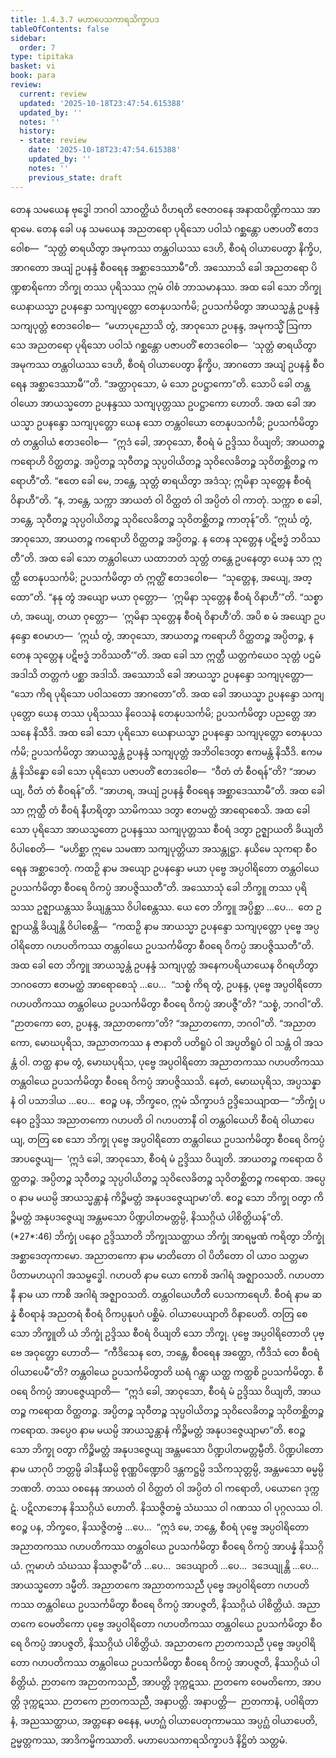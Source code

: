 ```yaml
---
title: 1.4.3.7 မဟာပေသကာရသိက္ခာပဒ
tableOfContents: false
sidebar:
  order: 7
type: tipitaka
basket: vi
book: para
review:
  current: review
  updated: '2025-10-18T23:47:54.615388'
  updated_by: ''
  notes: ''
  history:
  - state: review
    date: '2025-10-18T23:47:54.615388'
    updated_by: ''
    notes: ''
    previous_state: draft
---
```



<DynamicBreadcrumb />


<ReviewStatus review={frontmatter.review} showDetails={true} />

<HypothesisAnnotation frontmatter={frontmatter} />

<Division number="641" book="para" e="ch" v="1" p="370">

<Paragraph number="2362" book="para">
တေန သမယေန ဗုဒ္ဓေါ ဘဂဝါ သာဝတ္ထိယံ ဝိဟရတိ ဇေတဝနေ အနာထပိဏ္ဍိကဿ အာရာမေ. တေန ခေါ ပန သမယေန အညတရော ပုရိသော ပဝါသံ ဂစ္ဆန္တော ပဇာပတိံ ဧတဒဝေါစ—  “သုတ္တံ ဓာရယိတွာ အမုကဿ တန္တဝါယဿ ဒေဟိ, စီဝရံ ဝါယာပေတွာ နိက္ခိပ, အာဂတော အယျံ ဥပနန္ဒံ စီဝရေန အစ္ဆာဒေဿာမီ”တိ. အဿောသိ ခေါ အညတရော ပိဏ္ဍစာရိကော ဘိက္ခု တဿ ပုရိသဿ ဣမံ ဝါစံ ဘာသမာနဿ. အထ ခေါ သော ဘိက္ခု ယေနာယသ္မာ ဥပနန္ဒော သကျပုတ္တော တေနုပသင်္ကမိ; ဥပသင်္ကမိတွာ အာယသ္မန္တံ ဥပနန္ဒံ သကျပုတ္တံ ဧတဒဝေါစ—  “မဟာပုညောသိ တွံ, အာဝုသော ဥပနန္ဒ, အမုကသ္မိံ ဩကာသေ အညတရော ပုရိသော ပဝါသံ ဂစ္ဆန္တော ပဇာပတိံ ဧတဒဝေါစ—  ‘သုတ္တံ ဓာရယိတွာ အမုကဿ တန္တဝါယဿ ဒေဟိ, စီဝရံ ဝါယာပေတွာ နိက္ခိပ, အာဂတော အယျံ ဥပနန္ဒံ စီဝရေန အစ္ဆာဒေဿာမီ’”တိ. “အတ္ထာဝုသော, မံ သော ဥပဋ္ဌာကော”တိ. သောပိ ခေါ တန္တဝါယော အာယသ္မတော ဥပနန္ဒဿ သကျပုတ္တဿ ဥပဋ္ဌာကော ဟောတိ.
</Paragraph>

<Paragraph number="2363" book="para">
အထ ခေါ အာယသ္မာ ဥပနန္ဒော သကျပုတ္တော ယေန သော တန္တဝါယော တေနုပသင်္ကမိ; ဥပသင်္ကမိတွာ တံ တန္တဝါယံ ဧတဒဝေါစ—  “ဣဒံ ခေါ, အာဝုသော, စီဝရံ မံ ဥဒ္ဒိဿ ဝိယျတိ; အာယတဉ္စ ကရောဟိ ဝိတ္ထတဉ္စ. အပ္ပိတဉ္စ သုဝီတဉ္စ သုပ္ပဝါယိတဉ္စ သုဝိလေခိတဉ္စ သုဝိတစ္ဆိတဉ္စ ကရောဟီ”တိ. “ဧတေ ခေါ မေ, ဘန္တေ, သုတ္တံ ဓာရယိတွာ အဒံသု; ဣမိနာ သုတ္တေန စီဝရံ ဝိနာဟီ”တိ. “န, ဘန္တေ, သက္ကာ အာယတံ ဝါ ဝိတ္ထတံ ဝါ အပ္ပိတံ ဝါ ကာတုံ. သက္ကာ စ ခေါ, ဘန္တေ, သုဝီတဉ္စ သုပ္ပဝါယိတဉ္စ သုဝိလေခိတဉ္စ သုဝိတစ္ဆိတဉ္စ ကာတုန်”တိ. “ဣင်္ဃ တွံ, အာဝုသော, အာယတဉ္စ ကရောဟိ ဝိတ္ထတဉ္စ အပ္ပိတဉ္စ. န တေန သုတ္တေန ပဋိဗဒ္ဓံ ဘဝိဿတီ”တိ.
</Paragraph>

<Paragraph number="2364" book="para">
အထ ခေါ သော တန္တဝါယော ယထာဘတံ သုတ္တံ တန္တေ ဥပနေတွာ ယေန သာ ဣတ္ထီ တေနုပသင်္ကမိ; ဥပသင်္ကမိတွာ တံ ဣတ္ထိံ ဧတဒဝေါစ—  “သုတ္တေန, အယျေ, အတ္ထော”တိ. “နနု တွံ အယျော မယာ ဝုတ္တော—  ‘ဣမိနာ သုတ္တေန စီဝရံ ဝိနာဟီ’”တိ. “သစ္စာဟံ, အယျေ, တယာ ဝုတ္တော—  ‘ဣမိနာ သုတ္တေန စီဝရံ ဝိနာဟီ’တိ. အပိ စ မံ အယျော ဥပနန္ဒော ဧဝမာဟ—  ‘ဣင်္ဃ တွံ, အာဝုသော, အာယတဉ္စ ကရောဟိ ဝိတ္ထတဉ္စ အပ္ပိတဉ္စ, န တေန သုတ္တေန ပဋိဗဒ္ဓံ ဘဝိဿတီ’”တိ. အထ ခေါ သာ ဣတ္ထီ ယတ္တကံယေဝ သုတ္တံ ပဌမံ အဒါသိ တတ္တကံ ပစ္ဆာ အဒါသိ. အဿောသိ ခေါ အာယသ္မာ ဥပနန္ဒော သကျပုတ္တော—  “သော ကိရ ပုရိသော ပဝါသတော အာဂတော”တိ. အထ ခေါ အာယသ္မာ ဥပနန္ဒော သကျပုတ္တော ယေန တဿ ပုရိသဿ နိဝေသနံ တေနုပသင်္ကမိ; ဥပသင်္ကမိတွာ ပညတ္တေ အာသနေ နိသီဒိ. အထ ခေါ သော ပုရိသော ယေနာယသ္မာ ဥပနန္ဒော သကျပုတ္တော တေနုပသင်္ကမိ; ဥပသင်္ကမိတွာ အာယသ္မန္တံ ဥပနန္ဒံ သကျပုတ္တံ အဘိဝါဒေတွာ ဧကမန္တံ နိသီဒိ. ဧကမန္တံ နိသိန္နော ခေါ သော ပုရိသော ပဇာပတိံ ဧတဒဝေါစ—  “ဝီတံ တံ စီဝရန်”တိ? “အာမာယျ, ဝီတံ တံ စီဝရန်”တိ. “အာဟရ, အယျံ ဥပနန္ဒံ စီဝရေန အစ္ဆာဒေဿာမီ”တိ. အထ ခေါ သာ ဣတ္ထီ တံ စီဝရံ နီဟရိတွာ သာမိကဿ ဒတွာ ဧတမတ္ထံ အာရောစေသိ. အထ ခေါ သော ပုရိသော အာယသ္မတော ဥပနန္ဒဿ သကျပုတ္တဿ စီဝရံ ဒတွာ ဥဇ္ဈာယတိ ခိယျတိ ဝိပါစေတိ—  “မဟိစ္ဆာ ဣမေ သမဏာ သကျပုတ္တိယာ အသန္တုဋ္ဌာ. နယိမေ သုကရာ စီဝရေန အစ္ဆာဒေတုံ. ကထဉှိ နာမ အယျော ဥပနန္ဒော မယာ ပုဗ္ဗေ အပ္ပဝါရိတော တန္တဝါယေ ဥပသင်္ကမိတွာ စီဝရေ ဝိကပ္ပံ အာပဇ္ဇိဿတီ”တိ.
</Paragraph>

<Paragraph number="2365" book="para">
အဿောသုံ ခေါ ဘိက္ခူ တဿ ပုရိသဿ ဥဇ္ဈာယန္တဿ ခိယျန္တဿ ဝိပါစေန္တဿ. ယေ တေ ဘိက္ခူ အပ္ပိစ္ဆာ …ပေ…  တေ ဥဇ္ဈာယန္တိ ခိယျန္တိ ဝိပါစေန္တိ—  “ကထဉှိ နာမ အာယသ္မာ ဥပနန္ဒော သကျပုတ္တော ပုဗ္ဗေ အပ္ပဝါရိတော ဂဟပတိကဿ တန္တဝါယေ ဥပသင်္ကမိတွာ စီဝရေ ဝိကပ္ပံ အာပဇ္ဇိဿတီ”တိ.
</Paragraph>

<Paragraph number="2366" book="para">
အထ ခေါ တေ ဘိက္ခူ အာယသ္မန္တံ ဥပနန္ဒံ သကျပုတ္တံ အနေကပရိယာယေန ဝိဂရဟိတွာ ဘဂဝတော ဧတမတ္ထံ အာရောစေသုံ …ပေ…  “သစ္စံ ကိရ တွံ, ဥပနန္ဒ, ပုဗ္ဗေ အပ္ပဝါရိတော ဂဟပတိကဿ တန္တဝါယေ ဥပသင်္ကမိတွာ စီဝရေ ဝိကပ္ပံ အာပဇ္ဇီ”တိ? “သစ္စံ, ဘဂဝါ”တိ. “ဉာတကော တေ, ဥပနန္ဒ, အညာတကော”တိ? “အညာတကော, ဘဂဝါ”တိ. “အညာတကော, မောဃပုရိသ, အညာတကဿ န ဇာနာတိ ပတိရူပံ ဝါ အပ္ပတိရူပံ ဝါ သန္တံ ဝါ အသန္တံ ဝါ. တတ္ထ နာမ တွံ, မောဃပုရိသ, ပုဗ္ဗေ အပ္ပဝါရိတော အညာတကဿ ဂဟပတိကဿ တန္တဝါယေ ဥပသင်္ကမိတွာ စီဝရေ ဝိကပ္ပံ အာပဇ္ဇိဿသိ. နေတံ, မောဃပုရိသ, အပ္ပသန္နာနံ ဝါ ပသာဒါယ …ပေ…  ဧဝဉ္စ ပန, ဘိက္ခဝေ, ဣမံ သိက္ခာပဒံ ဥဒ္ဒိသေယျာထ—
</Paragraph>

</Division>
<Division number="642" book="para" e="ch" v="1" p="372">

<Paragraph number="2367" book="para">
<Emphasis>“ဘိက္ခုံ ပနေဝ ဥဒ္ဒိဿ အညာတကော ဂဟပတိ ဝါ ဂဟပတာနီ ဝါ တန္တဝါယေဟိ စီဝရံ ဝါယာပေယျ, တတြ စေ သော ဘိက္ခု ပုဗ္ဗေ အပ္ပဝါရိတော တန္တဝါယေ ဥပသင်္ကမိတွာ စီဝရေ ဝိကပ္ပံ အာပဇ္ဇေယျ—  ‘ဣဒံ ခေါ, အာဝုသော, စီဝရံ မံ ဥဒ္ဒိဿ ဝိယျတိ. အာယတဉ္စ ကရောထ ဝိတ္ထတဉ္စ. အပ္ပိတဉ္စ သုဝီတဉ္စ သုပ္ပဝါယိတဉ္စ သုဝိလေခိတဉ္စ သုဝိတစ္ဆိတဉ္စ ကရောထ. အပ္ပေဝ နာမ မယမ္ပိ အာယသ္မန္တာနံ ကိဉ္စိမတ္တံ အနုပဒဇ္ဇေယျာမာ’တိ. ဧဝဉ္စ သော ဘိက္ခု ဝတွာ ကိဉ္စိမတ္တံ အနုပဒဇ္ဇေယျ အန္တမသော ပိဏ္ဍပါတမတ္တမ္ပိ, နိဿဂ္ဂိယံ ပါစိတ္တိယန်”</Emphasis>တိ. (*27*:<Emphasis>46</Emphasis>)
</Paragraph>

</Division>
<Division number="643" book="para" e="ch" v="1" p="372">

<Paragraph number="2368" book="para">
<Emphasis>ဘိက္ခုံ ပနေဝ ဥဒ္ဒိဿာ</Emphasis>တိ ဘိက္ခုဿတ္ထာယ ဘိက္ခုံ အာရမ္မဏံ ကရိတွာ ဘိက္ခုံ အစ္ဆာဒေတုကာမော.
</Paragraph>

<Paragraph number="2369" book="para">
<Emphasis>အညာတကော</Emphasis> နာမ မာတိတော ဝါ ပိတိတော ဝါ ယာဝ သတ္တမာ ပိတာမဟယုဂါ အသမ္ဗဒ္ဓေါ.
</Paragraph>

<Paragraph number="2370" book="para">
<Emphasis>ဂဟပတိ</Emphasis> နာမ ယော ကောစိ အဂါရံ အဇ္ဈာဝသတိ.
</Paragraph>

<Paragraph number="2371" book="para">
<Emphasis>ဂဟပတာနီ</Emphasis> နာမ ယာ ကာစိ အဂါရံ အဇ္ဈာဝသတိ.
</Paragraph>

<Paragraph number="2372" book="para">
<Emphasis>တန္တဝါယေဟီ</Emphasis>တိ ပေသကာရေဟိ.
</Paragraph>

<Paragraph number="2373" book="para">
<Emphasis>စီဝရံ</Emphasis> နာမ ဆန္နံ စီဝရာနံ အညတရံ စီဝရံ ဝိကပ္ပနုပဂံ ပစ္ဆိမံ.
</Paragraph>

<Paragraph number="2374" book="para">
<Emphasis>ဝါယာပေယျာ</Emphasis>တိ ဝိနာပေတိ.
</Paragraph>

<Paragraph number="2375" book="para">
<Emphasis>တတြ စေ သော ဘိက္ခူ</Emphasis>တိ ယံ ဘိက္ခုံ ဥဒ္ဒိဿ စီဝရံ ဝိယျတိ သော ဘိက္ခု.
</Paragraph>

<Paragraph number="2376" book="para">
<Emphasis>ပုဗ္ဗေ အပ္ပဝါရိတော</Emphasis>တိ ပုဗ္ဗေ အဝုတ္တော ဟောတိ—  “ကီဒိသေန တေ, ဘန္တေ, စီဝရေန အတ္ထော, ကီဒိသံ တေ စီဝရံ ဝါယာပေမီ”တိ?
</Paragraph>

<Paragraph number="2377" book="para">
<Emphasis>တန္တဝါယေ ဥပသင်္ကမိတွာ</Emphasis>တိ ဃရံ ဂန္တွာ ယတ္ထ ကတ္ထစိ ဥပသင်္ကမိတွာ.
</Paragraph>

<Paragraph number="2378" book="para">
<Emphasis>စီဝရေ ဝိကပ္ပံ အာပဇ္ဇေယျာ</Emphasis>တိ—  “ဣဒံ ခေါ, အာဝုသော, စီဝရံ မံ ဥဒ္ဒိဿ ဝိယျတိ, အာယတဉ္စ ကရောထ ဝိတ္ထတဉ္စ. အပ္ပိတဉ္စ သုဝီတဉ္စ သုပ္ပဝါယိတဉ္စ သုဝိလေခိတဉ္စ သုဝိတစ္ဆိတဉ္စ ကရောထ. အပ္ပေဝ နာမ မယမ္ပိ အာယသ္မန္တာနံ ကိဉ္စိမတ္တံ အနုပဒဇ္ဇေယျာမာ”တိ.
</Paragraph>

<Paragraph number="2379" book="para">
<Emphasis>ဧဝဉ္စ သော ဘိက္ခု ဝတွာ ကိဉ္စိမတ္တံ အနုပဒဇ္ဇေယျ အန္တမသော ပိဏ္ဍပါတမတ္တမ္ပီ</Emphasis>တိ. <Emphasis>ပိဏ္ဍပါတော</Emphasis> နာမ ယာဂုပိ ဘတ္တမ္ပိ ခါဒနီယမ္ပိ စုဏ္ဏပိဏ္ဍောပိ ဒန္တကဋ္ဌမ္ပိ ဒသိကသုတ္တမ္ပိ, အန္တမသော ဓမ္မမ္ပိ ဘဏတိ.
</Paragraph>

<Paragraph number="2380" book="para">
တဿ ဝစနေန အာယတံ ဝါ ဝိတ္ထတံ ဝါ အပ္ပိတံ ဝါ ကရောတိ, ပယောဂေ ဒုက္ကဋံ. ပဋိလာဘေန နိဿဂ္ဂိယံ ဟောတိ. နိဿဇ္ဇိတဗ္ဗံ သံဃဿ ဝါ ဂဏဿ ဝါ ပုဂ္ဂလဿ ဝါ. ဧဝဉ္စ ပန, ဘိက္ခဝေ, နိဿဇ္ဇိတဗ္ဗံ …ပေ…  “ဣဒံ မေ, ဘန္တေ, စီဝရံ ပုဗ္ဗေ အပ္ပဝါရိတော အညာတကဿ ဂဟပတိကဿ တန္တဝါယေ ဥပသင်္ကမိတွာ စီဝရေ ဝိကပ္ပံ အာပန္နံ နိဿဂ္ဂိယံ. ဣမာဟံ သံဃဿ နိဿဇ္ဇာမီ”တိ …ပေ…  ဒဒေယျာတိ …ပေ…  ဒဒေယျုန္တိ …ပေ…  အာယသ္မတော ဒမ္မီတိ.
</Paragraph>

</Division>
<Division number="644" book="para" e="ch" v="1" p="373">

<Paragraph number="2381" book="para">
အညာတကေ အညာတကသညီ ပုဗ္ဗေ အပ္ပဝါရိတော ဂဟပတိကဿ တန္တဝါယေ ဥပသင်္ကမိတွာ စီဝရေ ဝိကပ္ပံ အာပဇ္ဇတိ, နိဿဂ္ဂိယံ ပါစိတ္တိယံ. အညာတကေ ဝေမတိကော ပုဗ္ဗေ အပ္ပဝါရိတော ဂဟပတိကဿ တန္တဝါယေ ဥပသင်္ကမိတွာ စီဝရေ ဝိကပ္ပံ အာပဇ္ဇတိ, နိဿဂ္ဂိယံ ပါစိတ္တိယံ. အညာတကေ ဉာတကသညီ ပုဗ္ဗေ အပ္ပဝါရိတော ဂဟပတိကဿ တန္တဝါယေ ဥပသင်္ကမိတွာ စီဝရေ ဝိကပ္ပံ အာပဇ္ဇတိ, နိဿဂ္ဂိယံ ပါစိတ္တိယံ.
</Paragraph>

<Paragraph number="2382" book="para">
ဉာတကေ အဉာတကသညီ, အာပတ္တိ ဒုက္ကဋဿ. ဉာတကေ ဝေမတိကော, အာပတ္တိ ဒုက္ကဋဿ. ဉာတကေ ဉာတကသညီ, အနာပတ္တိ.
</Paragraph>

</Division>
<Division number="645" book="para" e="ch" v="1" p="374">

<Paragraph number="2383" book="para">
အနာပတ္တိ—  ဉာတကာနံ, ပဝါရိတာနံ, အညဿတ္ထာယ, အတ္တနော ဓနေန, မဟဂ္ဃံ ဝါယာပေတုကာမဿ အပ္ပဂ္ဃံ ဝါယာပေတိ, ဥမ္မတ္တကဿ, အာဒိကမ္မိကဿာတိ.

</Paragraph>
</Division>

<Paragraph number="2384" type="center" book="para">
မဟာပေသကာရသိက္ခာပဒံ နိဋ္ဌိတံ သတ္တမံ.
</Paragraph>